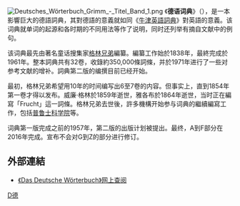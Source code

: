 [[File:Deutsches_Wörterbuch_Grimm_-_Titel_Band_1.png|thumb]]
《'''德语词典'''》（{{lang-de|Deutsches Wörterbuch，DWB}}），是一本影響巨大的德語詞典，其對德語的意義就如同《[[牛津英語詞典|牛津英語詞典]]》對英語的意義。该词典就单词的起源和各时期的不同用法等作了说明，同时还列举有摘自文献中的例句。

该词典最先由著名童话搜集家[[格林兄弟|格林兄弟]]編纂。編纂工作始於1838年，最終完成於1961年。整本詞典共有32卷，收錄約350,000條詞條，并於1971年进行了一些对参考文献的增补。詞典第二版的编撰目前已经开始。

最初，格林兄弟希望用10年的时间编写出6至7卷的内容。但事实上，直到1854年第一卷才得以发布。威廉·格林於1859年逝世，雅各布於1864年逝世，当时正在編寫「Frucht」這一詞條。格林兄弟去世後，許多機構开始参与词典的繼續編寫工作，包括[[普鲁士科学院|普鲁士科学院]]等。

词典第一版完成之前的1957年，第二版的出版计划被提出。最终，A到F部分在2016年完成。{{link-en|柏林-勃兰登堡科学和人文学院|Berlin-Brandenburg Academy of Sciences and Humanities}}宣布不会对G到Z的部分进行修订。

== 外部連結 ==
* [http://www.dwb.uni-trier.de 《Das Deutsche Wörterbuch》网上查阅] {{Wayback|url=http://www.dwb.uni-trier.de/ |date=20100822085812 }}


{{Authority control}}
[[Category:德语词典|D德]]